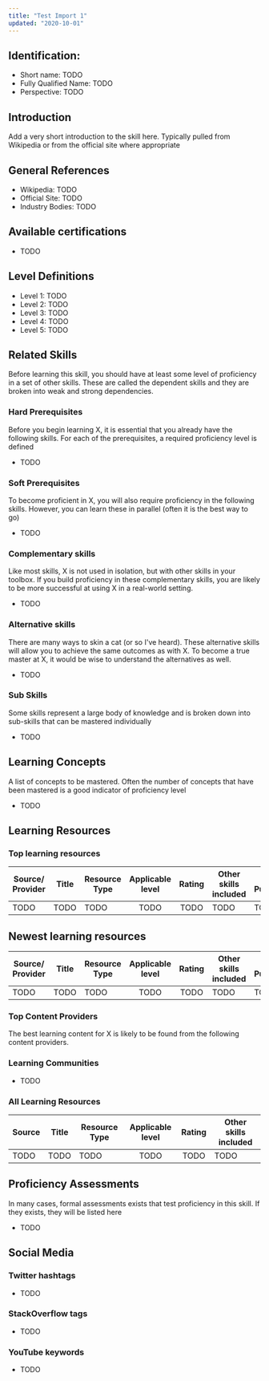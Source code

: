 ```yaml
---
title: "Test Import 1"
updated: "2020-10-01"
---
```

## Identification:
- Short name: TODO
- Fully Qualified Name: TODO
- Perspective: TODO

## Introduction
Add a very short introduction to the skill here. Typically pulled from Wikipedia or from the official site where appropriate

## General References
- Wikipedia: TODO
- Official Site: TODO
- Industry Bodies: TODO

## Available certifications
 - TODO

## Level Definitions
- Level 1: TODO
- Level 2: TODO
- Level 3: TODO
- Level 4: TODO
- Level 5: TODO

## Related Skills
Before learning this skill, you should have at least some level of proficiency in a set of other skills. These are called the 
dependent skills and they are broken into weak and strong dependencies.

### Hard Prerequisites
Before you begin learning X, it is essential that you already have the following skills. For each of the prerequisites, a required proficiency level is defined

- TODO

### Soft Prerequisites
To become proficient in X, you will also require proficiency in the following skills. However, you can learn these in parallel (often it is the best way to go)

 - TODO

### Complementary skills
Like most skills, X is not used in isolation, but with other skills in your toolbox. If you build proficiency in these complementary skills, you are likely to be more successful at using X in a real-world setting.

- TODO

### Alternative skills
There are many ways to skin a cat (or so I've heard). These alternative skills will allow you to achieve the same outcomes as with X. To become a true master at X, it would be wise to understand the alternatives as well.

- TODO

### Sub Skills
Some skills represent a large body of knowledge and is broken down into sub-skills that can be mastered individually

- TODO

## Learning Concepts
A list of concepts to be mastered. Often the number of concepts that have been mastered is a good indicator of proficiency level

- TODO

## Learning Resources

### Top learning resources

| Source/ Provider | Title | Resource Type | Applicable level | Rating | Other skills included | Date Published |
| -----------------| ----- | ------------- |:----------------:|:------:| --------------------- | -------------- |
| TODO             | TODO  | TODO          | TODO             | TODO   | TODO                  | TODO           |

## Newest learning resources

| Source/ Provider | Title | Resource Type | Applicable level | Rating | Other skills included | Date Published |
| -----------------| ----- | ------------- |:----------------:|:------:| --------------------- | -------------- |
| TODO             | TODO  | TODO          | TODO             | TODO   | TODO                  | TODO           |

### Top Content Providers
The best learning content for X is likely to be found from the following content providers.

### Learning Communities
 - TODO

### All Learning Resources

| Source | Title | Resource Type | Applicable level | Rating | Other skills included |
| -------| ----- | ------------- |:----------------:|:------:| --------------------- |
| TODO   | TODO  | TODO          | TODO             | TODO   | TODO                  |

## Proficiency Assessments
In many cases, formal assessments exists that test proficiency in this skill. If they exists, they will be listed here

 - TODO

## Social Media
### Twitter hashtags
- TODO
### StackOverflow tags
- TODO
### YouTube keywords
- TODO


